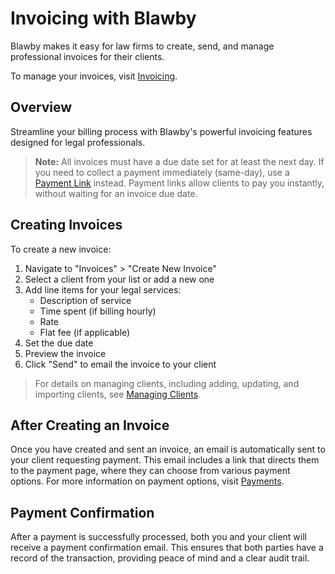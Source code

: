 # Invoicing with Blawby

Blawby makes it easy for law firms to create, send, and manage professional invoices for their clients.

To manage your invoices, visit [Invoicing](https://app.blawby.com/invoicing).

## Overview

Streamline your billing process with Blawby's powerful invoicing features designed for legal professionals.

> **Note:** All invoices must have a due date set for at least the next day. If you need to collect a payment immediately (same-day), use a [Payment Link](/payments) instead. Payment links allow clients to pay you instantly, without waiting for an invoice due date.

## Creating Invoices

To create a new invoice:

1. Navigate to "Invoices" > "Create New Invoice"
2. Select a client from your list or add a new one
3. Add line items for your legal services:
   - Description of service
   - Time spent (if billing hourly)
   - Rate
   - Flat fee (if applicable)
4. Set the due date
5. Preview the invoice
6. Click "Send" to email the invoice to your client


> For details on managing clients, including adding, updating, and importing clients, see [Managing Clients](/clients).

## After Creating an Invoice

Once you have created and sent an invoice, an email is automatically sent to your client requesting payment. This email includes a link that directs them to the payment page, where they can choose from various payment options. For more information on payment options, visit [Payments](/payments).

## Payment Confirmation

After a payment is successfully processed, both you and your client will receive a payment confirmation email. This ensures that both parties have a record of the transaction, providing peace of mind and a clear audit trail. 